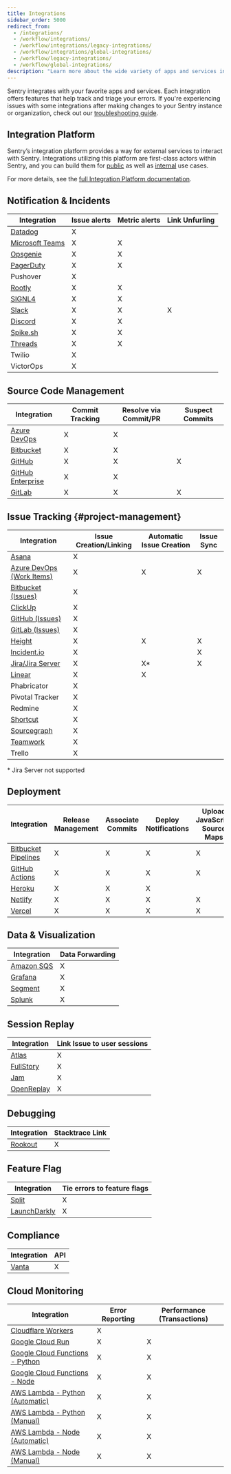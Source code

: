```yaml
---
title: Integrations
sidebar_order: 5000
redirect_from:
  - /integrations/
  - /workflow/integrations/
  - /workflow/integrations/legacy-integrations/
  - /workflow/integrations/global-integrations/
  - /workflow/legacy-integrations/
  - /workflow/global-integrations/
description: "Learn more about the wide variety of apps and services integrated with Sentry."
---
```


Sentry integrates with your favorite apps and services. Each integration offers features that help track and triage your errors. If you're experiencing issues with some integrations after making changes to your Sentry instance or organization, check out our [troubleshooting guide](/product/integrations/troubleshooting/).

## Integration Platform

Sentry’s integration platform provides a way for external services to interact with Sentry. Integrations utilizing this platform are first-class actors within Sentry, and you can build them for [public](/product/integrations/integration-platform/public-integration) as well as [internal](/product/integrations/integration-platform/internal-integration) use cases.

For more details, see the [full Integration Platform documentation](/product/integrations/integration-platform/).

## Notification & Incidents

| Integration                                                              | Issue alerts | Metric alerts | Link Unfurling |
| ------------------------------------------------------------------------ | ------------ | ------------- | -------------- |
| [Datadog](https://docs.datadoghq.com/integrations/sentry/)               | X            |               |                |
| [Microsoft Teams](/product/integrations/notification-incidents/msteams/) | X            | X             |                |
| [Opsgenie](/product/integrations/notification-incidents/opsgenie/)       | X            | X             |                |
| [PagerDuty](/product/integrations/notification-incidents/pagerduty/)     | X            | X             |                |
| Pushover                                                                 | X            |               |                |
| [Rootly](/product/integrations/notification-incidents/rootly/)           | X            | X             |                |
| [SIGNL4](/product/integrations/notification-incidents/signl4/)           | X            | X             |                |
| [Slack](/product/integrations/notification-incidents/slack/)             | X            | X             | X              |
| [Discord](/product/integrations/notification-incidents/discord/)         | X            | X             |                |
| [Spike.sh](/product/integrations/notification-incidents/spikesh/)        | X            | X             |                |
| [Threads](/product/integrations/notification-incidents/threads/)         | X            | X             |                |
| Twilio                                                                   | X            |               |                |
| VictorOps                                                                | X            |               |                |

## Source Code Management

| Integration                                                          | Commit Tracking | Resolve via Commit/PR | Suspect Commits |
| -------------------------------------------------------------------- | --------------- | --------------------- | --------------- |
| [Azure DevOps](/product/integrations/source-code-mgmt/azure-devops/) | X               | X                     |                 |
| [Bitbucket](/product/integrations/source-code-mgmt/bitbucket/)       | X               | X                     |                 |
| [GitHub](/product/integrations/source-code-mgmt/github/)             | X               | X                     | X               |
| [GitHub Enterprise](/product/integrations/source-code-mgmt/github/)  | X               | X                     |                 |
| [GitLab](/product/integrations/source-code-mgmt/gitlab/)             | X               | X                     | X               |

## Issue Tracking {#project-management}

| Integration                                                                       | Issue Creation/Linking | Automatic Issue Creation | Issue Sync |
| --------------------------------------------------------------------------------- | ---------------------- | ------------------------ | ---------- |
| [Asana](/product/integrations/issue-tracking/asana/)                              | X                      |                          |
| [Azure DevOps (Work Items)](/product/integrations/source-code-mgmt/azure-devops/) | X                      | X                        | X          |
| [Bitbucket (Issues)](/product/integrations/source-code-mgmt/bitbucket/)           | X                      |                          |
| [ClickUp](/product/integrations/issue-tracking/clickup/)                          | X                      |                          |
| [GitHub (Issues)](/product/integrations/source-code-mgmt/github/)                 | X                      |                          |
| [GitLab (Issues)](/product/integrations/source-code-mgmt/gitlab/)                 | X                      |                          |
| [Height](/product/integrations/issue-tracking/height/)                            | X                      | X                        | X          |
| [Incident.io](/product/integrations/issue-tracking/incidentio/)                   | X                      |                          | X          |
| [Jira/Jira Server](/product/integrations/issue-tracking/jira/)                    | X                      | X\*                      | X          |
| [Linear](/product/integrations/issue-tracking/linear/)                            | X                      | X                        |
| Phabricator                                                                       | X                      |                          |
| Pivotal Tracker                                                                   | X                      |                          |
| Redmine                                                                           | X                      |                          |
| [Shortcut](/product/integrations/issue-tracking/shortcut/)                        | X                      |                          |
| [Sourcegraph](/product/integrations/issue-tracking/sourcegraph/)                  | X                      |                          |
| [Teamwork](/product/integrations/issue-tracking/teamwork/)                        | X                      |                          |
| Trello                                                                            | X                      |                          |

\* Jira Server not supported

## Deployment

| Integration                                                                            | Release Management | Associate Commits | Deploy Notifications | Upload JavaScript Source Maps |
| -------------------------------------------------------------------------------------- | ------------------ | ----------------- | -------------------- | ----------------------------- |
| [Bitbucket Pipelines](/product/releases/setup/release-automation/bitbucket-pipelines/) | X                  | X                 | X                    | X                             |
| [GitHub Actions](/product/releases/setup/release-automation/github-actions/)           | X                  | X                 | X                    | X                             |
| [Heroku](/product/integrations/deployment/heroku/)                                     | X                  | X                 | X                    |                               |
| [Netlify](/product/releases/setup/release-automation/netlify/)                         | X                  | X                 | X                    | X                             |
| [Vercel](/product/integrations/deployment/vercel/)                                     | X                  | X                 | X                    | X                             |

## Data & Visualization

| Integration                                                        | Data Forwarding |
| ------------------------------------------------------------------ | --------------- |
| [Amazon SQS](/product/integrations/data-visualization/amazon-sqs/) | X               |
| [Grafana](/product/integrations/data-visualization/grafana/)       | X               |
| [Segment](/product/integrations/data-visualization/segment/)       | X               |
| [Splunk](/product/integrations/data-visualization/splunk/)         | X               |

## Session Replay

| Integration                                                    | Link Issue to user sessions |
| -------------------------------------------------------------- | --------------------------- |
| [Atlas](/product/integrations/session-replay/atlas/)           | X                           |
| [FullStory](/product/integrations/session-replay/fullstory/)   | X                           |
| [Jam](/product/integrations/session-replay/jam/)               | X                           |
| [OpenReplay](/product/integrations/session-replay/openreplay/) | X                           |

## Debugging

| Integration                                         | Stacktrace Link |
| --------------------------------------------------- | --------------- |
| [Rookout](/product/integrations/debugging/rookout/) | X               |

## Feature Flag

| Integration                                                      | Tie errors to feature flags |
| ---------------------------------------------------------------- | --------------------------- |
| [Split](/product/integrations/feature-flag/split/)               | X                           |
| [LaunchDarkly](/product/integrations/feature-flag/launchdarkly/) | X                           |

## Compliance

| Integration                                      | API |
| ------------------------------------------------ | --- |
| [Vanta](/product/integrations/compliance/vanta/) | X   |

## Cloud Monitoring

| Integration                                                                           | Error Reporting | Performance (Transactions) |
| ------------------------------------------------------------------------------------- | --------------- | -------------------------- |
| [Cloudflare Workers](/product/integrations/cloud-monitoring/cloudflare-workers)       | X               |                            |
| [Google Cloud Run](/product/integrations/cloud-monitoring/gcp-cloud-run/)             | X               | X                          |
| [Google Cloud Functions - Python](/platforms/python/integrations/gcp-functions/)      | X               | X                          |
| [Google Cloud Functions - Node](/platforms/node/guides/gcp-functions/)                | X               | X                          |
| [AWS Lambda - Python (Automatic)](/product/integrations/cloud-monitoring/aws-lambda/) | X               | X                          |
| [AWS Lambda - Python (Manual)](/platforms/python/integrations/aws-lambda/)            | X               | X                          |
| [AWS Lambda - Node (Automatic)](/product/integrations/cloud-monitoring/aws-lambda/)   | X               | X                          |
| [AWS Lambda - Node (Manual)](/platforms/node/guides/aws-lambda/)                      | X               | X                          |
